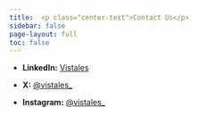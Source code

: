 ```yaml
---
title:  <p class="center-text">Contact Us</p>
sidebar: false
page-layout: full
toc: false
---
```


- **LinkedIn:** [Vistales](https://linkedin.com/company/vistales)

- **X:** [@vistales_](https://twitter.com/vistales_)

- **Instagram:** [@vistales_](https://instagram.com/vistales_)


<style>


.center-text {
  text-align: center;
  font-size: 28px;
  font-weight: bold;
  color: black;
  font-family: fraunces;
}

</style>